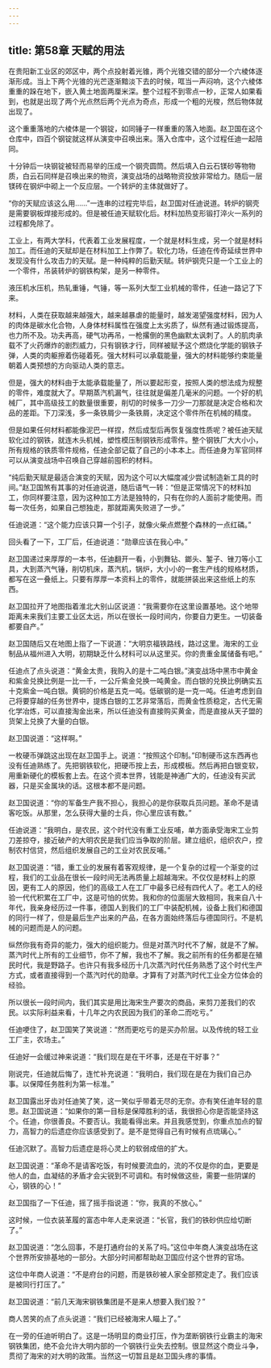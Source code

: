 ```yaml
---
---
---
```

title: 第58章 天赋的用法
---



在贵阳新工业区的郊区中，两个点投射着光锥，两个光锥交错的部分一个六棱体逐渐形成。当上下两个光锥的光芒逐渐黯淡下去的时候，哐当一声闷响，这个六棱体重重的跺在地下，嵌入黄土地面两厘米深。整个过程不到零点一秒，正常人如果看到，也就是出现了两个光点然后两个光点为奇点，形成一个粗的光梭，然后物体就出现了。

这个重重落地的六棱体是一个钢锭，如同锤子一样重重的落入地面。赵卫国在这个仓库中，四百个钢锭就这样从演变中召唤出来。落入仓库中，这个过程任迪一起陪同。

十分钟后一块钢锭被轻而易举的压成一个钢壳圆筒。然后填入白云石镁砂等物物质，白云石同样是召唤出来的物资，演变战场的战略物资投放非常给力。随后一层镁砖在钢炉中砌上一个反应层。一个转炉的主体就做好了。

“你的天赋应该这么用……”一连串的过程完毕后，赵卫国对任迪说道。转炉的钢壳是需要钢板焊接形成的。但是被任迪天赋软化后。材料加热变形锻打淬火一系列的过程都免除了。

工业上，有两大学科，代表着工业发展程度，一个就是材料生成，另一个就是材料加工。而任迪的天赋却是在材料加工上作弊了。软化力场，任迪在传奇延续世界中发现没有什么攻击力的天赋。是一种纯粹的后勤天赋。转炉钢壳只是一个工业上的一个零件，吊装转炉的钢铁构架，是另一种零件。

液压机水压机，热轧重锤，气锤，等一系列大型工业机械的零件，任迪一路记了下来。

材料，人类在获取越来越强大，越来越暴虐的能量时，越发渴望强度材料，因为人的肉体是碳水化合物，人身体材料属性在强度上太劣质了，纵然有通过锻炼提高，也力所不及。功夫再高，硬气功再吊，一枪撂倒的黑色幽默太讽刺了。人的肌肉承载不了火药爆炸的剧烈威力，只有钢铁才行，同样被赋予这个燃烧化学能的钢铁子弹，人类的肉躯擦着伤碰着死。强大材料可以承载能量，强大的材料能够约束能量朝着人类预想的方向驱动人类的意志。

但是，强大的材料由于太能承载能量了，所以要起形变，按照人类的想法成为规整的零件，难度就大了。早期蒸汽机漏气，往往就是偏差几毫米的问题。一个好的机械厂，其中高级技工的数量很重要，削切的时候多一刀少一刀那就是决定合格和次品的差距。下刀深浅，多一条铁屑少一条铁屑，决定这个零件所在机械的精度。

但是如果任何材料都能像泥巴一样捏，然后成型后再恢复强度性质呢？被任迪天赋软化过的钢铁，就连木头机械，塑性模压制钢铁形成零件。整个钢铁厂大大小小，所有规格的铁质零件规格，任迪全部记载了自己的小本本上。而任迪身为军官同样可以从演变战场中召唤自己穿越前囤积的材料。

“纯后勤天赋是最适合演变的天赋，因为这个可以大幅度减少尝试制造新工具的时间。”赵卫国煞有其事的对任迪说道，随后语气一转：“但是正常情况下的材料加工，你同样要注意，因为这种加工方法是独特的，只有在你的人面前才能使用。而每一次任务，如果自己想独走，那就距离失败进了一步。”

任迪说道：“这个能力应该只算一个引子，就像火柴点燃整个森林的一点红磷。”

回头看了一下，工厂后，任迪说道：“勋章应该在我心中。”

赵卫国递过来厚厚的一本书，任迪翻开一看，小到舞钻、鎯头、錾子、锉刀等小工具，大到蒸汽气锤，削切机床，蒸汽机，锅炉，大小小的一套生产线的规格材质，都写在这一叠纸上。只要有厚厚一本资料上的零件，就能拼装出来这些纸上的东西。

赵卫国拉开了地图指着淮北大别山区说道：“我需要你在这里设置基地。这个地带距离未来我们主要工业区太远，所以在很长一段时间内，你要自力更生。一切装备都要自产。”

赵卫国随后又在地图上指了一下说道：“大明京福铁路线，路过这里。海宋的工业制品从福州进入大明，初期缺乏什么材料可以从这里买。你的贵重金属储备有吧。”

任迪点了点头说道：“黄金太贵，我购入的是十二吨白银。”演变战场中黑市中黄金和紫金兑换比例是一比一千，一公斤紫金兑换一吨黄金。而白银的兑换比例确实五十克紫金一吨白银。黄铜的价格是五克一吨。低碳钢的是一克一吨。任迪考虑到自己将要穿越的任务世界中，提炼白银的工艺非常落后，而黄金性质稳定，古代无需化学冶炼，可以直接淘金出来，所以任迪没有直接购买黄金，而是直接从天子盟的货架上兑换了大量的白银。

赵卫国说道：“这样啊。”

一枚硬币弹跳这出现在赵卫国手上。说道：“按照这个印制。”印制硬币这东西再也没有任迪熟练了。先把钢铁软化，把硬币按上去，形成模板。然后再把白银变软，用重新硬化的模板套上去。在这个资本世界，钱能是神通广大的，任迪没有买武器，只是买金属块的话。这根本都不是问题。

赵卫国说道：“你的军备生产我不担心，我担心的是你获取兵员问题。革命不是请客吃饭。从那里，怎么获得大量的士兵，你心里应该有数。”

任迪说道：“我明白，是农民，这个时代没有重工业反哺，单方面承受海宋工业剪刀差掠夺，接近破产的大明农民是我们应当争取的阶层。建立组织，组织农户，控制农村信贷，然后组织发展自己的工业对农民反哺。”

赵卫国说道：“错，重工业的发展有着客观规律，是一个复杂的过程一个渐变的过程，我们的工业品在很长一段时间无法再质量上超越海宋。不仅仅是材料上的原因，更有工人的原因，他们的高级工人在工厂中最多已经有四代人了。老工人的经验一代代积累在工厂中，这是可怕的优势。我和你的位面层大致相同，我来自八十年代，我亲身经历过一件事，德国人到我们的工厂中装配机械，设备上我们和德国的同行一样了，但是最后生产出来的产品，在各方面始终落后与德国同行。不是机械的问题而是人的问题。

纵然你我有奇异的能力，强大的组织能力。但是对蒸汽时代不了解，就是不了解。蒸汽时代上所有的工业细节，你不了解，我也不了解。我之前所有的任务都是在殖民时代，我是野路子。也许只有我多经历十几次蒸汽时代任务熟悉了这个时代生产方式，或者直接得到一个蒸汽时代的勋章。才算有了对蒸汽时代工业全方位体会的经验。

所以很长一段时间内，我们其实是用比海宋生产要次的商品，来剪刀差我们的农民。以实际利益来看，十几年之内农民因为我们的革命二而吃亏。”

任迪哽住了，赵卫国笑了笑说道：“然而更吃亏的是买办阶层。以及传统的轻工业工厂主，农场主。”

任迪好一会缓过神来说道：“我们现在是在干坏事，还是在干好事？”

刚说完，任迪就后悔了，连忙补充说道：“我明白，我们现在是在为我们自己办事。以保障任务胜利为第一标准。”

赵卫国露出牙齿对任迪笑了笑，这一笑似乎带着无尽的无奈。亦有笑任迪年轻的意思。赵卫国说道：“如果你的第一目标是保障胜利的话，我很担心你是否能坚持这个。任迪，你很善良。不要否认。我能看得出来。并且我感觉到，你重点加点的智力，高智力的后遗症你应该感受到了。是不是觉得自己有时候有点琉璃心。”

任迪沉默了。高智力后遗症是将心灵上的软弱成倍的扩大。

赵卫国说道：“革命不是请客吃饭，有时候要流血的，流的不仅是你的血，更要是他人的血，血凝结的矛盾才会尖锐到不可调和。有时候做这些，需要一些阴谋的心，钢铁的心！”

赵卫国指了一下任迪，摇了摇手指说道：“你，我真的不放心。”

这时候，一位衣装革履的富态中年人走来说道：“长官，我们的铁砂供应给切断了。”

赵卫国说道：“怎么回事，不是打通府台的关系了吗。”这位中年商人演变战场在这个世界所安排基地的一部分。大部分时间都帮助赵卫国应付这个世界的官场。

这位中年商人说道：“不是府台的问题，而是铁砂被人家全部预定走了。我们应该是被同行打压了。”

赵卫国说道：“前几天海宋钢铁集团是不是来人想要入我们股？”

商人苦笑的点了点头说道：“我们已经被海宋人瞄上了。”

在一旁的任迪听明白了。这是一场明显的商业打压，作为垄断钢铁行业霸主的海宋钢铁集团，绝不会允许大明内部的一个钢铁行业失去控制。很显然这个商业斗争，贯彻了海宋的对大明的政策。当然这一切暂且是赵卫国头疼的事情。